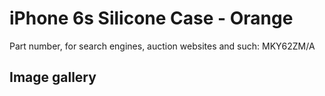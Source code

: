 
# iPhone 6s Silicone Case - Orange

Part number, for search engines, auction websites and such: MKY62ZM/A

## Image gallery

<div style={{ width: '100%', maxWidth: '768px' }}>
<GalleryComponent
    images={[
      {
        original: "/everysource/MKY62.webp",
        thumbnail: "/everypreview/MKY62.webp",
      },
      {
        original: "/everysource/MKY62_AV1_GOLD.webp",
        thumbnail: "/everypreview/MKY62_AV1_GOLD.webp",
      },
      {
        original: "/everysource/MKY62_AV1_SILVER.webp",
        thumbnail: "/everypreview/MKY62_AV1_SILVER.webp",
      },
      {
        original: "/everysource/MKY62_AV1_SPACE_GRAY.webp",
        thumbnail: "/everypreview/MKY62_AV1_SPACE_GRAY.webp",
      }
    ]}
  />
</div>